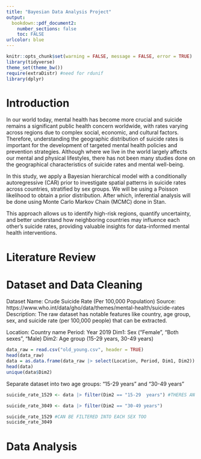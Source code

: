 ```yaml
---
title: "Bayesian Data Analysis Project"
output: 
  bookdown::pdf_document2:
    number_sections: false
    toc: FALSE
urlcolor: blue
---
```


```r
knitr::opts_chunk$set(warning = FALSE, message = FALSE, error = TRUE)
library(tidyverse)
theme_set(theme_bw())
require(extraDistr) #need for rdunif
library(dplyr)
```

# Introduction
In our world today, mental health has become more crucial and suicide remains a significant public health concern worldwide, with rates varying across regions due to complex social, economic, and cultural factors. Therefore, understanding the geographic distribution of suicide rates is important for the development of targeted mental health policies and prevention strategies. Although where we live in the world largely affects our mental and physical lifestyles, there has not been many studies done on the geographical characteristics of suicide rates and mental well-being.

In this study, we apply a Bayesian hierarchical model with a conditionally autoregressive (CAR) prior to investigate spatial patterns in suicide rates across countries, stratified by sex groups. We will be using a Poisson likelihood to obtain a prior distribution. After which, inferential analysis will be done using Monte Carlo Markov Chain (MCMC) done in Stan.

This approach allows us to identify high-risk regions, quantify uncertainty, and better understand how neighboring countries may influence each other’s suicide rates, providing valuable insights for data-informed mental health interventions.


# Literature Review


# Dataset and Data Cleaning
Dataset Name: Crude Suicide Rate (Per 100,000 Population)
Source: https://www.who.int/data/gho/data/themes/mental-health/suicide-rates
Description: The raw dataset has notable features like country, age group, sex, and suicide rate (per 100,000 people) that can be extracted.

Location: Country name
Period: Year 2019
Dim1: Sex ("Female", "Both sexes", "Male)
Dim2: Age group (15-29 years, 30-49 years)

```r
data_raw = read.csv("old_young.csv", header = TRUE)
head(data_raw)
data = as.data.frame(data_raw |> select(Location, Period, Dim1, Dim2))
head(data)
unique(data$Dim2)
```
Separate dataset into two age groups: "15-29 years" and "30-49 years"
```r
suicide_rate_1529 <- data |> filter(Dim2 == "15-29  years") #THERES AN EXTRA SPACE

suicide_rate_3049 <- data |> filter(Dim2 == "30-49 years")

suicide_rate_1529 #CAN BE FILTERED INTO EACH SEX TOO
suicide_rate_3049

```

# Data Analysis






